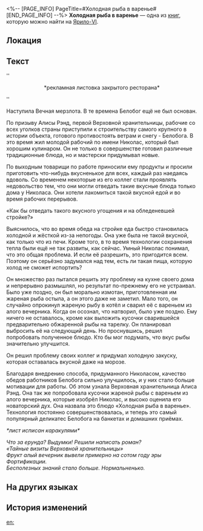 <%-- [PAGE_INFO]
PageTitle=#Холодная рыба в варенье#
[END_PAGE_INFO] --%>
{{Дополнить}}
{{Книга Инфобокс
|id           = 025
|Название     = 
|Изображение  = Иконка Книга.png
|Мир          = Ярило-VI
|Томов        = 1
|Автор        = <!--нужно добавить-->
|Описание     = Рассказ о блюде на флаере ресторана - своеобразный вариант перформанса.
|Том1         = {{tx}}
|Источник1    = {{tx|Отсутствует источник}}
|Персонажи    = 
|Фракции      = 
}}
'''Холодная рыба в варенье''' — одна из [[Книги|книг]], которую можно найти на [[Ярило-VI]].

==Локация==
{{Отметка карты|<!--название карты-->|<!--id отметки-->}}

==Текст==
''<div align="center">*рекламная листовка закрытого ресторана*</div>''

{{Размер|+18|<div align="center">Легенда о холодной рыбе в варенье</div>}}

Наступила Вечная мерзлота. В те времена Белобог ещё не был основан.

По призыву Алисы Рэнд, первой Верховной хранительницы, рабочие со всех уголков страны приступили к строительству самого крупного в истории объекта, готового противостоять ветрам и снегу - Белобога. В это время жил молодой рабочий по имени Николас, который был хорошим кулинаром. Он не только в совершенстве готовил различные традиционные блюда, но и мастерски придумывал новые.

По выходным товарищи по работе приносили ему продукты и просили приготовить что-нибудь вкусненькое для всех, каждый раз наедаясь вдоволь. Со временем некоторые из его коллег стали проявлять недовольство тем, что они могли отведать такие вкусные блюда только дома у Николаса. Они хотели лакомиться такой вкусной едой и во время рабочих перерывов.

«Как бы отведать такого вкусного угощения и на обледеневшей стройке?»

Выяснилось, что во время обеда на стройке еда быстро становилась холодной и жёсткой из-за непогоды. Она уже была не такой вкусной, как только что из печи. Кроме того, в то время технологии сохранения тепла были ещё не так развиты, как сейчас. Умный Николас понимал, что это общая проблема. И если её разрешить, это пригодится всем. Поэтому он серьёзно задумался над тем, есть ли такая пища, которую холод не сможет испортить?

Он множество раз пытался решить эту проблему на кухне своего дома и непрерывно размышлял, но результат по-прежнему его не устраивал. Было уже поздно, он был морально измотан, приготовленная им жареная рыба остыла, а он этого даже не заметил. Мало того, он случайно опрокинул жареную рыбу в котёл и сварил её с вареньем из алого вечерника. Когда он осознал, что натворил, было уже поздно. Ему ничего не оставалось, кроме как выложить кусочки сварившейся предварительно обжаренной рыбы на тарелку. Он планировал выбросить её на следующий день. Но проснувшись, решил попробовать полученное блюдо. Кто бы мог подумать, что вкус рыбы значительно улучшится.

Он решил проблему своих коллег и придумал холодную закуску, которая оставалась вкусной даже на морозе.

Благодаря внедрению способа, придуманного Николасом, качество обедов работников Белобога сильно улучшилось, и у них стало больше мотивации для работы. Об этом узнала Верховная хранительница Алиса Рэнд. Она так же попробовала кусочки жареной рыбы с вареньем из алого вечерника, которые изобрёл Николас, и высоко оценила его новаторский дух. Она назвала это блюдо «Холодная рыба в варенье». Технология постоянно совершенствовалась, и теперь это самый популярный деликатес Белобога на банкетах и домашних приёмах.

''*лист исписан каракулями*''

''Что за ерунда? Выдумки! Решили написать роман?''<br />
''«Тайные визиты Верховной хранительницы»''<br />
''Фрукт алый вечерник вывели примерно на сотом году эры Фортификации.''<br />
''Бесполезных знаний стало больше. Нормальненько.''

==На других языках==
{{На других языках
|en   = Snapper Jam Appetizer
|zhs  = 冷吃夕红鱼
|zht  = 冷吃夕紅魚
|ja   = 冷製夕紅魚
|ko   = 석홍잼 생선 전채
|es   = Pescado frito con mermelada
|fr   = Amuse-bouche à la confiture de vivaneau
|ru   = Холодная рыба в варенье
|th   = Snapper Jam Appetizer
|vi   = Khai Vị Cá Hồng
|de   = Lachs mit Abendröte-Marmelade
|id   = Snapper Jam Appetizer
|pt   = Aperitivo de Geleia de Pargo
}}

==История изменений==
{{История изменений|3.5}}

[[en:]]